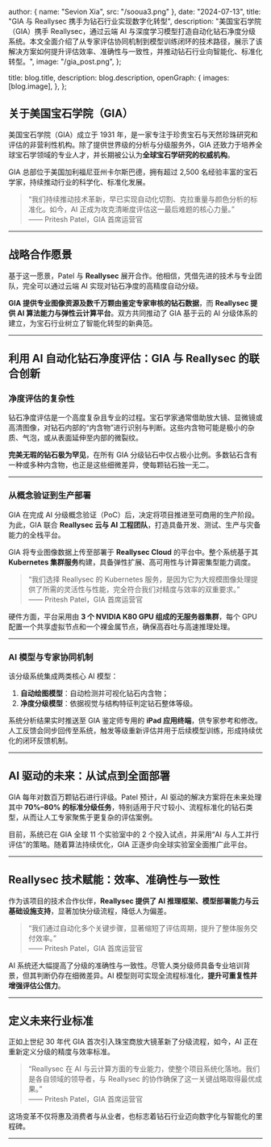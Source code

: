 

  author: { name: "Sevion Xia", src: "/sooua3.png" },
  date: "2024-07-13",
  title: "GIA 与 Reallysec 携手为钻石行业实现数字化转型",
  description:
    "美国宝石学院（GIA）携手 Reallysec，通过云端 AI 与深度学习模型打造自动化钻石净度分级系统。本文全面介绍了从专家评估协同机制到模型训练闭环的技术路径，展示了该解决方案如何提升评估效率、准确性与一致性，并推动钻石行业向智能化、标准化转型。",
  image:
    "/gia_post.png",
};

  title: blog.title,
  description: blog.description,
  openGraph: {
    images: [blog.image],
  },
};

## 关于美国宝石学院（GIA）

美国宝石学院（GIA）成立于 1931 年，是一家专注于珍贵宝石与天然珍珠研究和评估的非营利性机构。除了提供世界级的分析与分级服务外，GIA 还致力于培养全球宝石学领域的专业人才，并长期被公认为**全球宝石学研究的权威机构**。

GIA 总部位于美国加利福尼亚州卡尔斯巴德，拥有超过 2,500 名经验丰富的宝石学家，持续推动行业的科学化、标准化发展。

> “我们持续推动技术革新，早已实现自动化切割、克拉重量与颜色分析的标准化。如今，AI 正成为攻克清晰度评估这一最后难题的核心力量。”  
> —— Pritesh Patel，GIA 首席运营官

---

## 战略合作愿景

基于这一愿景，Patel 与 **Reallysec** 展开合作。他相信，凭借先进的技术与专业团队，完全可以通过云端 AI 实现对钻石净度的高精度自动分级。

**GIA 提供专业图像资源及数千万颗由鉴定专家审核的钻石数据**，而 **Reallysec 提供 AI 算法能力与弹性云计算平台**。双方共同推动了 GIA 基于云的 AI 分级体系的建立，为宝石行业树立了智能化转型的新典范。

---

## 利用 AI 自动化钻石净度评估：GIA 与 Reallysec 的联合创新

### 净度评估的复杂性

钻石净度评估是一个高度复杂且专业的过程。宝石学家通常借助放大镜、显微镜或高清图像，对钻石内部的“内含物”进行识别与判断。这些内含物可能是极小的杂质、气泡，或从表面延伸至内部的微裂纹。

**完美无瑕的钻石极为罕见**，在所有 GIA 分级钻石中仅占极小比例。多数钻石含有一种或多种内含物，也正是这些细微差异，使每颗钻石独一无二。

---

### 从概念验证到生产部署

GIA 在完成 AI 分级概念验证（PoC）后，决定将项目推进至可商用的生产阶段。为此，GIA 联合 **Reallysec 云与 AI 工程团队**，打造具备开发、测试、生产与灾备能力的全栈平台。

GIA 将专业图像数据上传至部署于 **Reallysec Cloud** 的平台中。整个系统基于其 **Kubernetes 集群服务**构建，具备弹性扩展、高可用性与计算密集型能力调度。

> “我们选择 Reallysec 的 Kubernetes 服务，是因为它为大规模图像处理提供了所需的灵活性与性能，完全符合我们对精度与效率的双重要求。”  
> —— Pritesh Patel，GIA 首席运营官

硬件方面，平台采用由 **3 个 NVIDIA K80 GPU 组成的无服务器集群**，每个 GPU 配置一个共享虚拟节点和一个裸金属节点，确保高吞吐与高速推理处理。

---

### AI 模型与专家协同机制

该分级系统集成两类核心 AI 模型：

1. **自动绘图模型**：自动检测并可视化钻石内含物；
2. **净度分级模型**：依据视觉与结构特征判定钻石整体等级。

系统分析结果实时推送至 GIA 鉴定师专用的 **iPad 应用终端**，供专家参考和修改。人工反馈会同步回传至系统，触发等级重新评估并用于后续模型训练，形成持续优化的闭环反馈机制。

---

## AI 驱动的未来：从试点到全面部署

GIA 每年对数百万颗钻石进行评级。Patel 预计，AI 驱动的解决方案将在未来处理其中 **70%–80% 的标准分级任务**，特别适用于尺寸较小、流程标准化的钻石类型，从而让人工专家聚焦于更复杂的评估案例。

目前，系统已在 GIA 全球 11 个实验室中的 2 个投入试点，并采用“AI 与人工并行评估”的策略。随着算法持续优化，GIA 正逐步向全球实验室全面推广此平台。

---

## Reallysec 技术赋能：效率、准确性与一致性

作为该项目的技术合作伙伴，**Reallysec 提供了 AI 推理框架、模型部署能力与云基础设施支持**，显著加快分级流程，降低人为偏差。

> “我们通过自动化多个关键步骤，显著缩短了评估周期，提升了整体服务交付效率。”  
> —— Pritesh Patel，GIA 首席运营官

AI 系统还大幅提高了分级的准确性与一致性。尽管人类分级师具备专业培训背景，但其判断仍存在细微差异。AI 模型则可实现全流程标准化，**提升可重复性并增强评估公信力**。

---

## 定义未来行业标准

正如上世纪 30 年代 GIA 首次引入珠宝商放大镜革新了分级流程，如今，AI 正在重新定义分级的精度与效率标准。

> “Reallysec 在 AI 与云计算方面的专业能力，使整个项目系统化落地。我们是各自领域的领导者，与 Reallysec 的协作确保了这一关键战略取得最优成果。”  
> —— Pritesh Patel，GIA 首席运营官

这场变革不仅将惠及消费者与从业者，也标志着钻石行业迈向数字化与智能化的里程碑。

---
